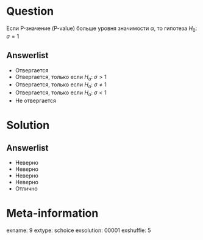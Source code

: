 Question
========
Если P-значение (P-value) больше уровня значимости  $\alpha$, то гипотеза  $H_0: \; \sigma=1$
 

Answerlist
----------
*  Отвергается
*  Отвергается, только если  $H_a: \; \sigma>1$
*  Отвергается, только если  $H_a: \; \sigma\neq 1$
*  Отвергается, только если  $H_a: \; \sigma<1$
*  Не отвергается

Solution
========

Answerlist
----------
*  Неверно
*  Неверно
*  Неверно
*  Неверно
*  Отлично

Meta-information
================
exname: 9
extype: schoice
exsolution: 00001
exshuffle: 5
